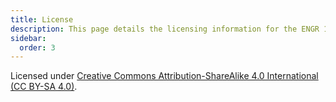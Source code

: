 ```yaml
---
title: License
description: This page details the licensing information for the ENGR 103 course content. The materials are licensed under the Creative Commons Attribution-ShareAlike 4.0 International (CC BY-SA 4.0) license.
sidebar:
  order: 3
---
```


Licensed under [Creative Commons Attribution-ShareAlike 4.0 International (CC BY-SA 4.0)](https://creativecommons.org/licenses/by-sa/4.0/).

